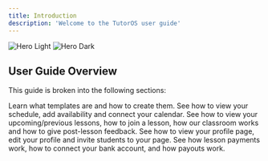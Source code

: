 ```yaml
---
title: Introduction
description: 'Welcome to the TutorOS user guide'
---
```


<img
  className="block dark:hidden"
  src="/images/hero-light.svg"
  alt="Hero Light"
/>
<img
  className="hidden dark:block"
  src="/images/hero-dark.svg"
  alt="Hero Dark"
/>

## User Guide Overview

This guide is broken into the following sections:

<CardGroup cols={2}>
  <Card
    title="Lesson Templates"
    icon="pen-to-square"
    href="https://mintlify.com/docs/quickstart"
  >
    Learn what templates are and how to create them.
  </Card>
  <Card
    title="Schedule"
    icon="image"
    href="https://mintlify.com/docs/development"
  >
    See how to view your schedule, add availability and connect your calendar.
  </Card>
  <Card
    title="Managing Lessons"
    icon="image"
    href="https://mintlify.com/docs/development"
  >
    See how to view your upcoming/previous lessons, how to join a lesson, how our classroom works and
    how to give post-lesson feedback.
  </Card>
  <Card
    title="Profile"
    icon="image"
    href="https://mintlify.com/docs/development"
  >
    See how to view your profile page, edit your profile and invite students to your page.
  </Card>
  <Card
    title="Payments"
    img="logo/credit-card-thin.svg"
    href="https://mintlify.com/docs/development"
  >
    See how lesson payments work, how to connect your bank account, and how payouts work.
  </Card>
</CardGroup>
